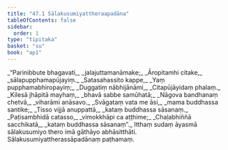 ```yaml
---
title: "47.1 Sālakusumiyattheraapadāna"
tableOfContents: false
sidebar:
  order: 1
type: "tipitaka"
basket: "su"
book: "ap1"
---
```



<DynamicBreadcrumb />

<Division number="1" book="ap1">

<Paragraph number="5970" type="verses" book="ap1">
_“Parinibbute bhagavati,_  
_jalajuttamanāmake;_  
_Āropitamhi citake,_  
_sālapupphamapūjayiṃ._  

</Paragraph>

</Division>
<Division number="2" book="ap1">

<Paragraph number="5971" type="verses" book="ap1">
_Satasahassito kappe,_  
_Yaṃ pupphamabhiropayiṃ;_  
_Duggatiṃ nābhijānāmi,_  
_Citapūjāyidaṃ phalaṃ._  

</Paragraph>

</Division>
<Division number="3" book="ap1">

<Paragraph number="5972" type="verses" book="ap1">
_Kilesā jhāpitā mayhaṃ,_  
_bhavā sabbe samūhatā;_  
_Nāgova bandhanaṃ chetvā,_  
_viharāmi anāsavo._  

</Paragraph>

</Division>
<Division number="4" book="ap1">

<Paragraph number="5973" type="verses" book="ap1">
_Svāgataṃ vata me āsi,_  
_mama buddhassa santike;_  
_Tisso vijjā anuppattā,_  
_kataṃ buddhassa sāsanaṃ._  

</Paragraph>

</Division>
<Division number="5" book="ap1">

<Paragraph number="5974" type="verses" book="ap1">
_Paṭisambhidā catasso,_  
_vimokkhāpi ca aṭṭhime;_  
_Chaḷabhiññā sacchikatā,_  
_kataṃ buddhassa sāsanaṃ”._  

</Paragraph>

<Paragraph number="5975" book="ap1">
Itthaṃ sudaṃ āyasmā sālakusumiyo thero imā gāthāyo abhāsitthāti.

</Paragraph>
</Division>

<Paragraph number="5976" type="center" book="ap1">
Sālakusumiyattherassāpadānaṃ paṭhamaṃ.
</Paragraph>
